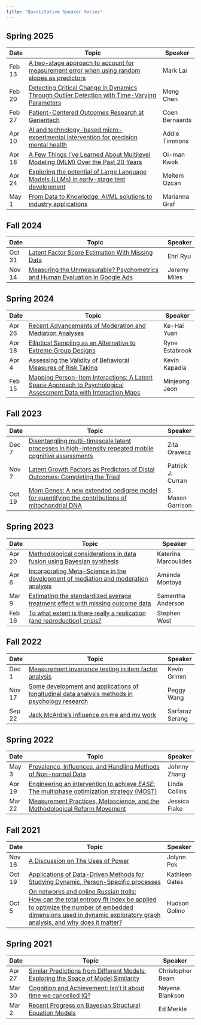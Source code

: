 ```yaml
---
title: "Quantitative Speaker Series"
---
```


## Spring 2025

| Date   | Topic                                                                                                                          | Speaker              |
|--------|--------------------------------------------------------------------------------------------------------------------------------|----------------------|
| Feb 13 | [A two-stage approach to account for measurement error when using random slopes as predictors](quant_talks/20250213_Mark_Lai.html)        | Mark Lai |
| Feb 20 | [Detecting Critical Change in Dynamics Through Outlier Detection with Time-Varying Parameters](quant_talks/20250220_Meng_Chen.html)        | Meng Chen |
| Feb 27 | [Patient-Centered Outcomes Research at Genentech](quant_talks/20250227_Coen_Bernaards.html)        | Coen Bernaards |
| Apr 10 | [AI and technology-based micro-experimental intervention for precision mental health](quant_talks/20250410_Addie_Timmons.html)        | Addie Timmons |
| Apr 18 | [A Few Things I’ve Learned About Multilevel Modeling (MLM) Over the Past 20 Years](quant_talks/20250418_Oi-man_Kwok.html)        | Oi-man Kwok |
| Apr 24 | [Exploring the potential of Large Language Models (LLMs) in early-stage test development](quant_talks/20250424_Meltem_Ozcan.html)        | Meltem Ozcan |
| May 1 | [From Data to Knowledge: AI/ML solutions to industry applications](quant_talks/20250501_Marianna_Graf.html)        | Marianna Graf |


## Fall 2024

| Date   | Topic                                                                                                                          | Speaker              |
|--------|--------------------------------------------------------------------------------------------------------------------------------|----------------------|
| Oct 31 | [Latent Factor Score Estimation With Missing Data](quant_talks/20241031_ehri_ryu.html)        | Ehri Ryu |
| Nov 14 | [Measuring the Unmeasurable? Psychometrics and Human Evaluation in Google Ads](quant_talks/20241114_jeremy_miles.html)        | Jeremy Miles |



## Spring 2024

| Date   | Topic                                                                                                                          | Speaker              |
|--------|--------------------------------------------------------------------------------------------------------------------------------|----------------------|
| Apr 26 | [Recent Advancements of Moderation and Mediation Analyses](quant_talks/20240426_kh_yuan.html)        | Ke-Hai Yuan |
| Apr 18 | [Elliptical Sampling as an Alternative to Extreme Group Designs](quant_talks/20240418_ryne_estabrook.html)        | Ryne Estabrook |
| Apr 4 | [Assessing the Validity of Behavioral Measures of Risk Taking](quant_talks/20240404_kevin_kapadia.html)        | Kevin Kapadia |
| Feb 15 | [Mapping Person-Item Interactions: A Latent Space Approach to Psychological Assessment Data with Interaction Maps](quant_talks/20240215_mj_jeon.html)        | Minjeong Jeon |



## Fall 2023

| Date   | Topic                                                                                                                          | Speaker              |
|--------|--------------------------------------------------------------------------------------------------------------------------------|----------------------|
| Dec 7 | [Disentangling multi-timescale latent processes in high-intensity repeated mobile cognitive assessments](quant_talks/20231207_zita_oravecz.html)        | Zita Oravecz |
| Nov 7 | [Latent Growth Factors as Predictors of Distal Outcomes: Completing the Triad](quant_talks/20231107_patrick_curran.html)        | Patrick J. Curran |
| Oct 19 | [Mom Genes: A new extended pedigree model for quantifying the contributions of mitochondrial DNA](quant_talks/20231019_mason_garrison.html)        | S. Mason Garrison |



## Spring 2023

| Date   | Topic                                                                                                                          | Speaker              |
|--------|--------------------------------------------------------------------------------------------------------------------------------|----------------------|
| Apr 20 | [Methodological considerations in data fusion using Bayesian synthesis](quant_talks/20230420_katerina_marcoulides.html)        | Katerina Marcoulides |
| Apr 6  | [Incorporating Meta-Science in the development of mediation and moderation analysis](quant_talks/20230406_amanda_montoya.html) | Amanda Montoya       |
| Mar 9  | [Estimating the standardized average treatment effect with missing outcome data](quant_talks/20230309_samantha_anderson.html)  | Samantha Anderson    |
| Feb 16 | [To what extent is there really a replication (and reproduction) crisis?](quant_talks/20230216_stephen_west.html)              | Stephen West         |

## Fall 2022

| Date   | Topic                                                                                                                                  | Speaker         |
|--------|----------------------------------------------------------------------------------------------------------------------------------------|-----------------|
| Dec 1  | [Measurement invariance testing in item factor analysis](quant_talks/20221201_kevin_grim.html)                                         | Kevin Grimm     |
| Nov 17 | [Some development and applications of longitudinal data analysis methods in psychology research](quant_talks/20221117_peggy_wang.html) | Peggy Wang      |
| Sep 22 | [Jack McArdle's influence on me and my work](quant_talks/20220922_sarfaraz_serang.html)                                                | Sarfaraz Serang |

## Spring 2022

| Date   | Topic                                                                                                                                 | Speaker       |
|--------|---------------------------------------------------------------------------------------------------------------------------------------|---------------|
| May 3  | [Prevalence, Influences, and Handling Methods of Non-normal Data](quant_talks/20220503_johnny_zhang.html)                             | Johnny Zhang  |
| Apr 19 | [Engineering an intervention to achieve *EASE*: The multiphase optimization strategy (MOST)](quant_talks/20220419_linda_collins.html) | Linda Collins |
| Mar 22 | [Measurement Practices, Metascience, and the Methodological Reform Movement](quant_talks/20220322_jessica_flake.html)                 | Jessica Flake |

## Fall 2021

+--------+-----------------------------------------------------------------------------------------------------------------------------------------------------------------------------------------------------------+----------------+
| Date   | Topic                                                                                                                                                                                                     | Speaker        |
+========+===========================================================================================================================================================================================================+================+
| Nov 16 | [A Discussion on The Uses of Power](quant_talks/20211116_jolynn_pek.html)                                                                                                                                 | Jolynn Pek     |
+--------+-----------------------------------------------------------------------------------------------------------------------------------------------------------------------------------------------------------+----------------+
| Oct 19 | [Applications of Data-Driven Methods for Studying Dynamic, Person-Specific processes](quant_talks/20211019_katie_gates.html)                                                                              | Kathleen Gates |
+--------+-----------------------------------------------------------------------------------------------------------------------------------------------------------------------------------------------------------+----------------+
| Oct 5  | [On networks and online Russian trolls:\                                                                                                                                                                  | Hudson Golino  |
|        | How can the total entropy ﬁt index be applied to optimize the number of embedded dimensions used in dynamic exploratory graph analysis, and why does it matter?](quant_talks/20211005_hudson_golino.html) |                |
+--------+-----------------------------------------------------------------------------------------------------------------------------------------------------------------------------------------------------------+----------------+

## Spring 2021

| Date   | Topic                                                                                                                      | Speaker          |
|--------|----------------------------------------------------------------------------------------------------------------------------|------------------|
| Apr 27 | [Similar Predictions from Different Models: Exploring the Space of Model Similarity](quant_talks/20210427_chris_beam.html) | Christopher Beam |
| Mar 30 | [Cognition and Achievement: Isn't it about time we cancelled IQ?](quant_talks/20210330_nayena_blankson.html)               | Nayena Blankson  |
| Mar 2  | [Recent Progress on Bayesian Structural Equation Models](quant_talks/20210302_ed_merkle.html)                              | Ed Merkle        |
